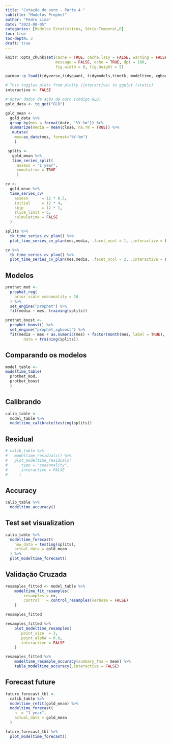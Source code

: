 ```yaml
---
title: "Cotação do ouro - Parte 4 "
subtitle: "Modelos Prophet"
author: "Pedro Lima"
date: "2023-08-05"
categories: [Modelos Estatísticos, Série-Temporal,R]
toc: true
toc-depth: 3
draft: true
---
```


```r
knitr::opts_chunk$set(cache = TRUE, cache.lazy = FALSE, warning = FALSE,
                      message = FALSE, echo = TRUE, dpi = 180,
                      fig.width = 8, fig.height = 5)

pacman::p_load(tidyverse,tidyquant, tidymodels,timetk, modeltime, xgboost, modeltime.resample)

# This toggles plots from plotly (interactive) to ggplot (static)
interactive <- FALSE
```

```r
# Obter dados da ação de ouro (código GLD)
gold_data <- tq_get("GLD")

```

```r
gold_mean <-
  gold_data %>% 
  group_by(mes = format(date, "%Y-%m")) %>%
  summarize(media = mean(close, na.rm = TRUE)) %>% 
   mutate(
    mes=as_date(mes, format="%Y-%m")
    )
```

```r
 splits <-
   gold_mean %>% 
   time_series_split(
     assess = "1 year",
     cumulative = TRUE
     )

cv <- 
  gold_mean %>% 
  time_series_cv(
    assess      = 12 * 0.5,
    initial     = 12 * 4,
    skip        = 12 * 1,
    slice_limit = 6,
    culmulatime = FALSE
  )

```

```r
splits %>% 
  tk_time_series_cv_plan() %>% 
  plot_time_series_cv_plan(mes,media, .facet_ncol = 1, .interactive = FALSE)
```

```r
cv %>% 
  tk_time_series_cv_plan() %>% 
  plot_time_series_cv_plan(mes,media, .facet_ncol = 2, .interactive = FALSE)
```

## Modelos

```r
prothet_mod <- 
  prophet_reg(
    prior_scale_seasonality = 10
  ) %>% 
  set_engine("prophet") %>% 
  fit(media ~ mes, training(splits))
```

```r
prothet_boost <- 
  prophet_boost() %>% 
  set_engine("prophet_xgboost") %>% 
  fit(media ~ mes + as.numeric(mes) + factor(month(mes, label = TRUE), ordered = F),
        data = training(splits))
```

## Comparando os modelos

```r
model_table <- 
modeltime_table(
  prothet_mod,
  prothet_boost
  )
```

## Calibrando

```r
calib_table <- 
  model_table %>% 
  modeltime_calibrate(testing(splits))
```

## Residual

```r
# calib_table %>% 
#   modeltime_residuals() %>% 
#   plot_modeltime_residuals(
#     .type = "seasonality",
#     .interactive = FALSE
#     )
```

## Accuracy

```r
calib_table %>% 
  modeltime_accuracy() 
```

## Test set visualization

```r
calib_table %>% 
  modeltime_forecast(
    new_data = testing(splits),
    actual_data = gold_mean
  ) %>% 
  plot_modeltime_forecast()
```

## Validação Cruzada

```r
resamples_fitted <- model_table %>%
    modeltime_fit_resamples(
        resamples = cv,
        control   = control_resamples(verbose = FALSE)
    )

resamples_fitted
```

```r
resamples_fitted %>%
    plot_modeltime_resamples(
      .point_size  = 3, 
      .point_alpha = 0.8,
      .interactive = FALSE
    )
```

```r
resamples_fitted %>%
    modeltime_resample_accuracy(summary_fns = mean) %>%
    table_modeltime_accuracy(.interactive = FALSE)
```

## Forecast future

```r
future_forecast_tbl <- 
  calib_table %>% 
  modeltime_refit(gold_mean) %>% 
  modeltime_forecast(
    h  = "1 year",
    actual_data = gold_mean
  )
```

```r
future_forecast_tbl %>% 
  plot_modeltime_forecast()
```
